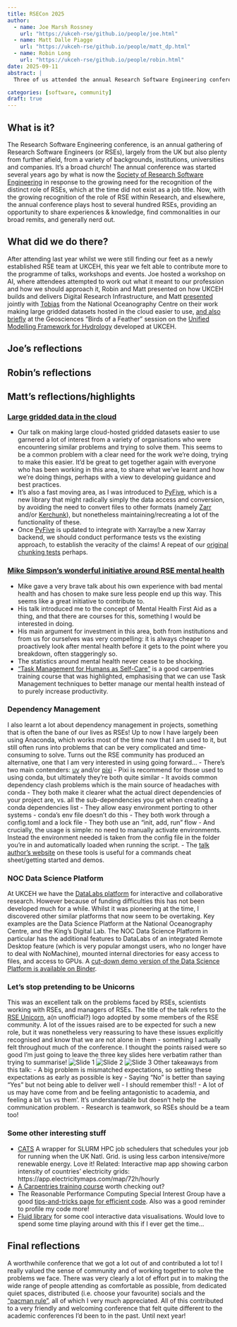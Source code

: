 ```yaml
---
title: RSECon 2025
author:
  - name: Joe Marsh Rossney
    url: "https://ukceh-rse/github.io/people/joe.html"
  - name: Matt Dalle Piagge
    url: "https://ukceh-rse/github.io/people/matt_dp.html"
  - name: Robin Long
    url: "https://ukceh-rse/github.io/people/robin.html"
date: 2025-09-11
abstract: |
  Three of us attended the annual Research Software Engineering conference, this year held at the University of Warwick, which is not actually in Warwick, but on the outskirts of Coventry. Here are some reflections on the time.

categories: [software, community]
draft: true
---
```


## What is it? 

The Research Software Engineering conference, is an annual gathering of Research Software Engineers (or RSEs), largely from the UK but also plenty from further afield, from a variety of backgrounds, institutions, universities and companies. It's a broad church! The annual conference was started several years ago by what is now the [Society of Research Software Engineering](https://society-rse.org/) in response to the growing need for the recognition of the distinct role of RSEs, which at the time did not exist as a job title. Now, with the growing recognition of the role of RSE within Research, and elsewhere, the annual conference plays host to several hundred RSEs, providing an opportunity to share experiences & knowledge, find commonalities in our broad remits, and generally nerd out.

## What did we do there?

After attending last year whilst we were still finding our feet as a newly established RSE team at UKCEH, this year we felt able to contribute more to the programme of talks, workshops and events. Joe hosted a workshop on AI, where attendees attempted to work out what it meant to our profession and how we should approach it, Robin and Matt presented on how UKCEH builds and delivers Digital Research Infrastructure, and Matt [presented](https://github.com/user-attachments/files/22431521/RSECon.NOC.UKCEH.pptx) jointly with [Tobias](https://noc.ac.uk/n/Tobias+Ramalho+Dos+Santos+Ferreira) from the National Oceanography Centre on their work making large gridded datasets hosted in the cloud easier to use, [and also briefly](https://github.com/user-attachments/files/22431568/GeoSci_SIG_RSECon25_UniFHy.pptx) at the Geosciences "Birds of a Feather" session on the [Unified Modelling Framework for Hydrology](https://unifhy-org.github.io/unifhy/) developed at UKCEH. 

## Joe's reflections

## Robin's reflections

## Matt's reflections/highlights

### [Large gridded data in the cloud](https://github.com/user-attachments/files/22431521/RSECon.NOC.UKCEH.pptx)

- Our talk on making large cloud-hosted gridded datasets easier to use garnered a lot of interest from a variety of organisations who were encountering similar problems and trying to solve them. This seems to be a common problem with a clear need for the work we're doing, trying to make this easier. It'd be great to get together again with everyone who has been working in this area, to share what we've learnt and how we're doing things, perhaps with a view to developing guidance and best practices. 
- It's also a fast moving area, as I was introduced to [PyFive](https://pyfive.readthedocs.io/en/latest/optimising.html), which is a new library that might radically simply the data access and conversion, by avoiding the need to convert files to other formats (namely [Zarr](https://zarr.dev/) and/or [Kerchunk](https://fsspec.github.io/kerchunk/)), but nonetheless maintaining/recreating a lot of the functionality of these. 
- Once [PyFive](https://pyfive.readthedocs.io/en/latest/optimising.html) is updated to integrate with Xarray/be a new Xarray backend, we should conduct performance tests vs the existing approach, to establish the veracity of the claims! A repeat of our [original chunking tests](https://github.com/NERC-CEH/object_store_tutorial/blob/main/img/objstore_rm4.png) perhaps. 

### [Mike Simpson's wonderful initiative around RSE mental health](https://www.software.ac.uk/blog/converse-lets-talk-about-mental-health)
- Mike gave a very brave talk about his own experience with bad mental health and has chosen to make sure less people end up this way. This seems like a great initiative to contribute to. 
- His talk introduced me to the concept of Mental Health First Aid as a thing, and that there are courses for this, something I would be interested in doing. 
- His main argument for investment in this area, both from institutions and from us for ourselves was very compelling: it is always cheaper to proactively look after mental health before it gets to the point where you breakdown, often staggeringly so. 
- The statistics around mental health never cease to be shocking. 
- ["Task Management for Humans as Self-Care"](https://carpentries-incubator.github.io/task-management/aio.html?source=post_page-----cf4c99c0e25d--------------------------------) is a good carpentries training course that was highlighted, emphasising that we can use Task Management techniques to better manage our mental health instead of to purely increase productivity. 

### Dependency Management
I also learnt a lot about dependency management in projects, something that is often the bane of our lives as RSEs! Up to now I have largely been using Anaconda, which works most of the time now that I am used to it, but still often runs into problems that can be very complicated and time-consuming to solve. Turns out the RSE community has produced an alternative, one that I am very interested in using going forward...
- There's two main contenders: [uv](https://docs.astral.sh/uv/) and/or [pixi](https://pixi.sh/latest/)
- Pixi is recommend for those used to using conda, but ultimately they're both quite similar
- It avoids common dependency clash problems which is the main source of headaches with conda
- They both make it clearer what the actual direct dependencies of your project are, vs. all the sub-dependencies you get when creating a conda dependencies list
- They allow easy environment porting to other systems - conda's env file doesn't do this
- They both work through a config.toml and a lock file
- They both use an "init, add, run" flow
- And crucially, the usage is simple: no need to manually activate environments. Instead the environment needed is taken from the config file in the folder you're in and automatically loaded when running the script.
- The [talk author's website](https://jatonline.github.io/managing-dependencies-using-uv-and-pixi/) on these tools is useful for a commands cheat sheet/getting started and demos. 


### NOC Data Science Platform
At UKCEH we have the [DataLabs platform](https://datalabs.datalabs.ceh.ac.uk) for interactive and collaborative research. However because of funding difficulties this has not been developed much for a while. Whilst it was pioneering at the time, I discovered other similar platforms that now seem to be overtaking. Key examples are the Data Science Platform at the National Oceanography Centre, and the King's Digital Lab. The NOC Data Science Platform in particular has the additional features to DataLabs of an integrated Remote Desktop feature (which is very popular amongst users, who no longer have to deal with NoMachine), mounted internal directories for easy access to files, and access to GPUs. A [cut-down demo version of the Data Science Platform is available on Binder](https://github.com/NOC-OI/dsp-binder-demo).

### Let's stop pretending to be Unicorns
This was an excellent talk on the problems faced by RSEs, scientists working with RSEs, and managers of RSEs. The title of the talk refers to the [RSE Unicorn](https://socrse.myspreadshop.co.uk/rse+unicorn+magic-A6318627501e05c116a01f2a6?productType=1459&sellable=LnByYpv4vYcxd2EvJpld-1459-215&appearance=839&size=251), a(n unofficial?) logo adopted by some members of the RSE community. A lot of the issues raised are to be expected for such a new role, but it was nonetheless very reassuring to have these issues explicitly recognised and know that we are not alone in them - something I actually felt throughout much of the conference. I thought the points raised were so good I'm just going to leave the three key slides here verbatim rather than trying to summarise! 
![Slide 1](PXL_20250912_152439296.jpg)
![Slide 2](PXL_20250912_152734903.jpg)
![Slide 3](PXL_20250912_152845604.jpg)
Other takeaways from this talk:
- A big problem is mismatched expectations, so setting these expectations as early as possible is key
- Saying "No" is better than saying "Yes" but not being able to deliver well - I should remember this!!
- A lot of us may have come from and be feeling antagonistic to academia, and feeling a bit 'us vs them'. It's understandable but doesn't help the communication problem.
- Research is teamwork, so RSEs should be a team too!

### Some other interesting stuff
- [CATS](https://github.com/GreenScheduler/cats) A wrapper for SLURM HPC job schedulers that schedules your job for running when the UK Natl. Grid. is using less carbon intensive/more renewable energy. Love it! Related: Interactive map app showing carbon intensity of countries' electricity grids: https://app.electricitymaps.com/map/72h/hourly 
- [A Carpentries training course](https://carpentries-incubator.github.io/python-intermediate-development/) worth checking out? 
- The Reasonable Performance Computing Special Interest Group have a good [tips-and-tricks page for efficient code](https://sig-rpc.github.io/). Also was a good reminder to profile my code more! 
- [Fluid library](https://github.com/explorable-viz/fluid) for some cool interactive data visualisations. Would love to spend some time playing around with this if I ever get the time...

## Final reflections
A worthwhile conference that we got a lot out of and contributed a lot to! I really valued the sense of community and of working together to solve the problems we face. There was very clearly a lot of effort put in to making the wide range of people attending as comfortable as possible, from dedicated quiet spaces, distributed (i.e. choose your favourite) socials and the ["pacman rule"](https://www.ericholscher.com/blog/2017/aug/2/pacman-rule-conferences/), all of which I very much appreciated. All of this contributed to a very friendly and welcoming conference that felt quite different to the academic conferences I'd been to in the past. Until next year! 
